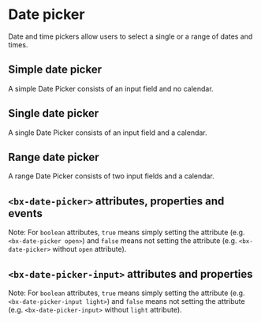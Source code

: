 
# Date picker

Date and time pickers allow users to select a single or a range of dates and times.

## Simple date picker

A simple Date Picker consists of an input field and no calendar.

<Preview withToolbar>
  <Story id="components-date-picker--default" height="160px" />
</Preview>

## Single date picker

A single Date Picker consists of an input field and a calendar.

<Preview withToolbar>
  <Story id="components-date-picker--single-with-calendar" height="480px" />
</Preview>

## Range date picker

A range Date Picker consists of two input fields and a calendar.

<Preview withToolbar>
  <Story id="components-date-picker--range-with-calendar" height="480px" />
</Preview>

## `<bx-date-picker>` attributes, properties and events

Note: For `boolean` attributes, `true` means simply setting the attribute (e.g. `<bx-date-picker open>`) and `false` means not setting the attribute (e.g. `<bx-date-picker>` without `open` attribute).

<Props of="bx-date-picker" />

## `<bx-date-picker-input>` attributes and properties

Note: For `boolean` attributes, `true` means simply setting the attribute (e.g. `<bx-date-picker-input light>`) and `false` means not setting the attribute (e.g. `<bx-date-picker-input>` without `light` attribute).

<Props of="bx-date-picker-input" />
